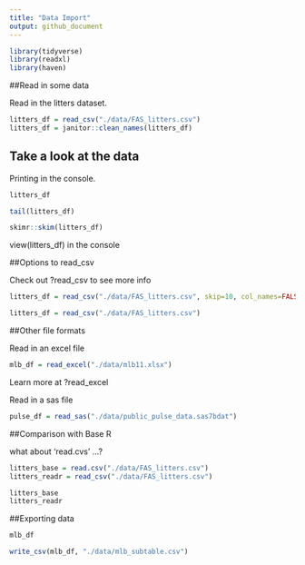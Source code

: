 ```yaml
---
title: "Data Import"
output: github_document
---
```


```r
library(tidyverse)
library(readxl)
library(haven)
```

##Read in some data

Read in the litters dataset.

```r
litters_df = read_csv("./data/FAS_litters.csv")
litters_df = janitor::clean_names(litters_df)

```

## Take a look at the data

Printing in the console.

```r
litters_df
```


```r
tail(litters_df)
```

```r
skimr::skim(litters_df)
```

view(litters_df) in the console

##Options to read_csv

Check out ?read_csv to see more info
```r
litters_df = read_csv("./data/FAS_litters.csv", skip=10, col_names=FALSE)
```

```r
litters_df = read_csv("./data/FAS_litters.csv")
```

##Other file formats

Read in an excel file

```r
mlb_df = read_excel("./data/mlb11.xlsx")
```

Learn more at ?read_excel

Read in a sas file


```r
pulse_df = read_sas("./data/public_pulse_data.sas7bdat")
```


##Comparison with Base R

what about 'read.cvs' ...?

```r
litters_base = read.csv("./data/FAS_litters.csv")
litters_readr = read_csv("./data/FAS_litters.csv")

litters_base
litters_readr

```

##Exporting data

```r
mlb_df

write_csv(mlb_df, "./data/mlb_subtable.csv")
```

